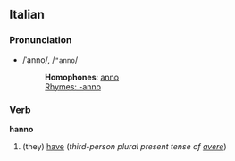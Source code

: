 ==Italian==
===Pronunciation===
*/ˈanno/, /<tt>"anno</tt>/
*:'''Homophones''': [[anno]]
*:[[Rhymes:Italian:-anno|Rhymes: -anno]]

===Verb===
'''hanno'''

#(they) [[have]] (''third-person plural present tense of [[avere]]'')